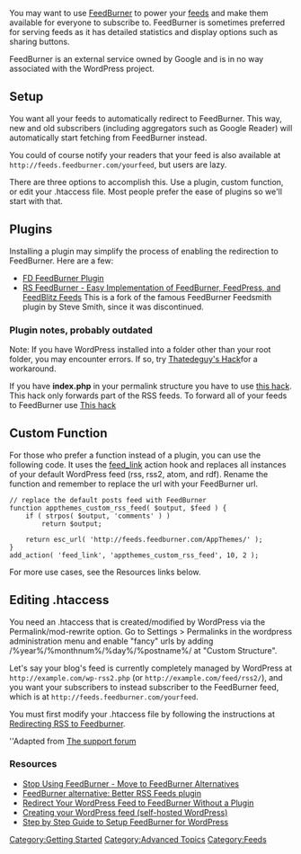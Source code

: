 {{Languages|
{{en|Using FeedBurner}}
{{ja|Using FeedBurner}}
{{pt-br|Usando o FeedBurner}}
}}

You may want to use [http://feedburner.com FeedBurner] to power your [[Glossary#Feed|feeds]] and make them available for everyone to subscribe to. FeedBurner is sometimes preferred for serving feeds as it has detailed statistics and display options such as sharing buttons.

FeedBurner is an external service owned by Google and is in no way associated with the WordPress project.

==Setup==

You want all your feeds to automatically redirect to FeedBurner.  This way, new and old subscribers (including aggregators such as Google Reader) will automatically start fetching from FeedBurner instead.

You could of course notify your readers that your feed is also available at <tt><nowiki>http://feeds.feedburner.com/yourfeed</nowiki></tt>, but users are lazy.

There are three options to accomplish this. Use a plugin, custom function, or edit your .htaccess file. Most people prefer the ease of plugins so we'll start with that.

==Plugins==

Installing a plugin may simplify the process of enabling the redirection to FeedBurner.  Here are a few:
* [http://wordpress.org/extend/plugins/feedburner-plugin/ FD FeedBurner Plugin]
* [https://wordpress.org/plugins/rs-feedburner/ RS FeedBurner - Easy Implementation of FeedBurner, FeedPress, and FeedBlitz Feeds] This is a fork of the famous FeedBurner Feedsmith plugin by Steve Smith, since it was discontinued.

=== Plugin notes, probably outdated===

Note: If you have WordPress installed into a folder other than your root folder, you may encounter errors.  If so, try [http://www.thatedeguy.com/archives/2005/12/wordpress-feedburner-plugin-hack  Thatedeguy's Hack ]for a workaround.

If you have '''index.php''' in your permalink structure you have to use [http://fredfred.net/skriker/index.php/feedburner-with-wordpress-without-htaccess/ this hack].  This hack only forwards part of the RSS feeds.  To forward all of your feeds to FeedBurner use [http://www.diylive.net/index.php/2006/01/20/forward-wordpress-feeds-to-feedburner/ This hack]

== Custom Function ==

For those who prefer a function instead of a plugin, you can use the following code. It uses the [[Plugin_API/Action_Reference/feed_link|feed_link]]  action hook and replaces all instances of your default WordPress feed (rss, rss2, atom, and rdf). Rename the function and remember to replace the url with your FeedBurner url.

<pre>
// replace the default posts feed with FeedBurner
function appthemes_custom_rss_feed( $output, $feed ) {
    if ( strpos( $output, 'comments' ) )
        return $output;

    return esc_url( 'http://feeds.feedburner.com/AppThemes/' );
}
add_action( 'feed_link', 'appthemes_custom_rss_feed', 10, 2 );
</pre>

For more use cases, see the Resources links below.

== Editing .htaccess ==

You need an .htaccess that is created/modified by WordPress via the Permalink/mod-rewrite option. Go to Settings > Permalinks in the wordpress administration menu and enable "fancy" urls by adding <nowiki>/%year%/%monthnum%/%day%/%postname%/</nowiki> at "Custom Structure". 

Let's say your blog's feed is currently completely managed by WordPress at <tt><nowiki>http://example.com/wp-rss2.php</nowiki></tt> (or <tt><nowiki>http://example.com/feed/rss2/</nowiki></tt>), and you want your subscribers to instead subscriber to the FeedBurner feed, which is at <tt><nowiki>http://feeds.feedburner.com/yourfeed</nowiki></tt>.

You must first modify your .htaccess file by following the instructions at [http://www.askapache.com/htaccess/redirecting-wordpress-feeds-to-feedburner.html Redirecting RSS to Feedburner]. 

''Adapted from [http://wordpress.org/support/topic.php?id=20285#post-115463 The support forum]

=== Resources ===
* [http://www.wpbeginner.com/opinion/stop-using-feedburner-move-to-feedburner-alternatives/ Stop Using FeedBurner - Move to FeedBurner Alternatives]
* [https://wordpress.org/plugins/xslt/ FeedBurner alternative: Better RSS Feeds plugin]
* [http://docs.appthemes.com/tutorials/redirect-wordpress-feed-feedburner/ Redirect Your WordPress Feed to FeedBurner Without a Plugin]
* [http://www.google.com/support/feedburner/bin/answer.py?answer=78483 Creating your WordPress feed (self-hosted WordPress)]
* [http://www.wpbeginner.com/beginners-guide/step-by-step-guide-to-setup-feedburner-for-wordpress/ Step by Step Guide to Setup FeedBurner for WordPress]

[[Category:Getting Started]]
[[Category:Advanced Topics]]
[[Category:Feeds]]